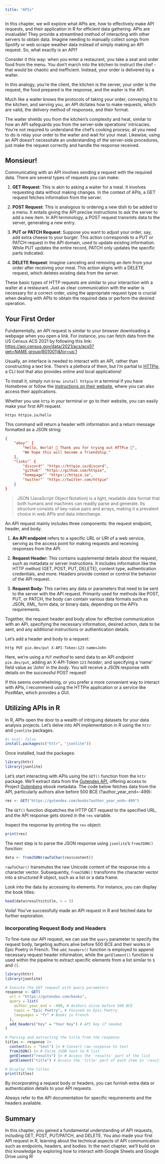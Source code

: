 ```yaml
---
title: "APIs"
---
```


In this chapter, we will explore what APIs are, how to effectively make API requests, and their application in R for efficient data gathering.
APIs are invaluable! They provide a streamlined method of interacting with other servers to obtain data. Imagine needing to manually collect songs from Spotify or web scrape weather data instead of simply making an API request. So, what exactly is an API?

Consider it this way: when you enter a restaurant, you take a seat and order food from the menu. You don't march into the kitchen to instruct the chef - that would be chaotic and inefficient. Instead, your order is delivered by a waiter.

In this analogy, you're the client, the kitchen is the server, your order is the request, the food prepared is the response, and the waiter is the API.

Much like a waiter knows the protocols of taking your order, conveying it to the kitchen, and serving you, an API dictates how to make requests, which are valid, the delivery method of responses, and their format.

The waiter shields you from the kitchen's complexity and heat, similar to how an API safeguards you from the server-side operations' intricacies. You're not required to understand the chef's cooking process; all you need to do is relay your order to the waiter and wait for your meal. Likewise, using an API doesn't necessitate an understanding of the server-side procedures, just make the request correctly and handle the response received.

## Monsieur!

Communicating with an API involves sending a request with the required data. There are several types of requests you can make:

1. **GET Request**: This is akin to asking a waiter for a meal. It involves requesting data without making changes. In the context of APIs, a GET request fetches information from the server.

2. **POST Request**: This is analogous to ordering a new dish to be added to a menu. It entails giving the API precise instructions to ask the server to add a new item. In API terminology, a POST request transmits data to the server, generating a new entry.

3. **PUT or PATCH Request**: Suppose you want to adjust your order, say, add extra cheese to your burger. This action corresponds to a PUT or PATCH request in the API domain, used to update existing information. While PUT updates the entire record, PATCH only updates the specific parts indicated.

4. **DELETE Request**: Imagine canceling and removing an item from your order after receiving your meal. This action aligns with a DELETE request, which deletes existing data from the server.

These basic types of HTTP requests are similar to your interaction with a waiter at a restaurant. Just as clear communication with the waiter is necessary for a correct order, using the appropriate request type is crucial when dealing with APIs to obtain the required data or perform the desired operation.

## Your First Order

Fundamentally, an API request is similar to your browser downloading a webpage when you open a link. For instance, you can fetch data from the US Census ACS 2021 by following this link: <https://api.census.gov/data/2021/acs/acs5?get=NAME,group(B01001)&for=us:1>

Usually, an interface is needed to interact with an API, rather than constructing a text link. There's a plethora of them, but I'm partial to [HTTPie](https://httpie.io/cli), a CLI tool that also provides online and local applications!

To install it, simply run `brew install httpie` in a terminal if you have Homebrew or follow the [instructions on their website](https://httpie.io/cli), where you can also access their applications.

Whether you use `http` in your terminal or go to their website, you can easily make your first API request.

`https httpie.io/hello`

This command will return a header with information and a return message formatted as a JSON string:

```json
{
    "ahoy"` [
        "Hello, World! 👋 Thank you for trying out HTTPie 🥳",
        "We hope this will become a friendship."
    ],
    "links"` {
        "discord"` "https://httpie.io/discord",
        "github"` "https://github.com/httpie",
        "homepage"` "https://httpie.io",
        "twitter"` "https://twitter.com/httpie"
    }
}
```

> JSON (JavaScript Object Notation) is a light, readable data format that both humans and machines can readily parse and generate. Its structure consists of key-value pairs and arrays, making it a prevalent choice in web APIs and data interchange.

An API request mainly includes three components: the request endpoint, header, and body.

1. **An API endpoint** refers to a specific URL or URI of a web service, serving as the access point for making requests and receiving responses from the API.

2. **Request Header:** This contains supplemental details about the request, such as metadata or server instructions. It includes information like the HTTP method (GET, POST, PUT, DELETE), content type, authentication credentials, and more. Headers provide context or control the behavior of the API request.

3. **Request Body:** This carries any data or parameters that need to be sent to the server with the API request. Primarily used for methods like POST, PUT, or PATCH, the body can contain various data formats such as JSON, XML, form data, or binary data, depending on the API's requirements.

Together, the request header and body allow for effective communication with an API, specifying the necessary information, desired action, data to be sent, and any additional instructions or authentication details.

Let's add a header and body to a request:

`http PUT pie.dev/put X-API-Token:123 name=John`

Here, we're using a `PUT` *method* to send data to an API *endpoint* `pie.dev/put`, adding an X-API-Token `123` *header*, and specifying a 'name' field value as 'John' in the *body*. You will receive a JSON response with details on the successful POST request!

If this seems overwhelming, or you prefer a more convenient way to interact with APIs, I recommend using the HTTPie application or a service like PostMan, which provides a GUI.

## Utilizing APIs in R

In R, APIs open the door to a wealth of intriguing datasets for your data analysis projects. Let's delve into API implementation in R using the `httr` and `jsonlite` packages.

```r
#| eval: false
install.packages(c("httr", "jsonlite"))
```

Once installed, load the packages:

```r
library(httr)
library(jsonlite)
```

Let's start interacting with APIs using the `GET()` function from the `httr` package. We'll extract data from the [Gutendex API](https://gutendex.com/), offering access to Project [Gutenberg](https://www.gutenberg.org/) ebook metadata. The code below fetches data from the API, particularly authors alive before 500 BCE (?author_year_end=-499):

```r
res <- GET("https://gutendex.com/books?author_year_end=-499") 
```

The `GET()` function dispatches the HTTP GET request to the specified URL, and the API response gets stored in the `res` variable.

Inspect the response by printing the `res` object:

```r
print(res)
```

The next step is to parse the JSON response using `jsonlite`'s `fromJSON()` function:

```r
data <- fromJSON(rawToChar(res$content))
```

`rawToChar()` transmutes the raw Unicode content of the response into a character vector. Subsequently, `fromJSON()` transforms the character vector into a structured R object, such as a list or a data frame.

Look into the data by accessing its elements. For instance, you can display the book titles:

```r
head(data$results$title, n = 5)
```

Voila! You've successfully made an API request in R and fetched data for further exploration.

### Incorporating Request Body and Headers

To fine-tune our API request, we can use the `query` parameter to specify the request body, targeting authors alive before 500 BCE and their works in Epic Poetry in French. The `add_headers()` function is employed to append necessary request header information, while the `getElement()` function is used within the pipeline to extract specific elements from a list similar to `$` and `[[`.


```r
library(httr)
library(jsonlite)

# Execute the GET request with query parameters
response <- GET(
  url = "https://gutendex.com/books",
  query = list(
    author_year_end = -499, # Authors alive before 500 BCE
    topic = "Epic Poetry", # Focused on Epic Poetry
    languages = "fr" # Books in French
  ),
  add_headers("Key" = "Your Key") # API key if needed
)

# Parsing and extracting the title from the response
titles <- response |>
  content(as = "text") |> # Convert raw response to text
  fromJSON() |> # Parse JSON text to R list
  getElement("results") |> # Access the 'results' part of the list
  getElement("title") # Access the 'title' part of each item in 'results'

# Display the titles
print(titles)

```

By incorporating a request body or headers, you can furnish extra data or authentication details to your API requests.

Always refer to the API documentation for specific requirements and the headers available.

## Summary

In this chapter, you gained a fundamental understanding of API requests, including GET, POST, PUT/PATCH, and DELETE. You also made your first API request in R, learning about the technical aspects of API communication such as endpoints, headers, and bodies. In the next chapter, we'll build on this knowledge by exploring how to interact with Google Sheets and Google Drive using R!

